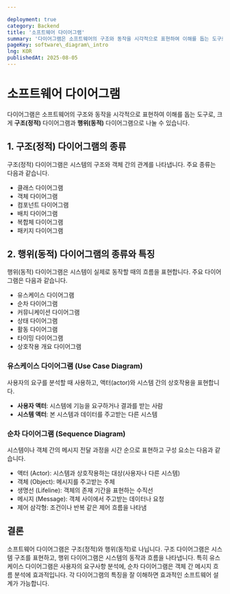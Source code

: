 ```yaml
---

deployment: true
category: Backend
title: '소프트웨어 다이어그램'
summary: '다이어그램은 소프트웨어의 구조와 동작을 시각적으로 표현하여 이해를 돕는 도구로, 크게 구조(정적) 다이어그램과 행위(동적) 다이어그램으로 나눌 수 있습니다.'
pageKey: software\_diagram\_intro
lng: KOR
publishedAt: 2025-08-05
---
```


# 소프트웨어 다이어그램

다이어그램은 소프트웨어의 구조와 동작을 시각적으로 표현하여 이해를 돕는 도구로, 크게 **구조(정적)** 다이어그램과 **행위(동적)** 다이어그램으로 나눌 수 있습니다.

## 1. 구조(정적) 다이어그램의 종류

구조(정적) 다이어그램은 시스템의 구조와 객체 간의 관계를 나타냅니다. 주요 종류는 다음과 같습니다.

- 클래스 다이어그램
- 객체 다이어그램
- 컴포넌트 다이어그램
- 배치 다이어그램
- 복합체 다이어그램
- 패키지 다이어그램

## 2. 행위(동적) 다이어그램의 종류와 특징

행위(동적) 다이어그램은 시스템이 실제로 동작할 때의 흐름을 표현합니다. 주요 다이어그램은 다음과 같습니다.

- 유스케이스 다이어그램
- 순차 다이어그램
- 커뮤니케이션 다이어그램
- 상태 다이어그램
- 활동 다이어그램
- 타이밍 다이어그램
- 상호작용 개요 다이어그램


### 유스케이스 다이어그램 (Use Case Diagram)

사용자의 요구를 분석할 때 사용하고, 액터(actor)와 시스템 간의 상호작용을 표현합니다.

- **사용자 액터**: 시스템에 기능을 요구하거나 결과를 받는 사람
- **시스템 액터**: 본 시스템과 데이터를 주고받는 다른 시스템

### 순차 다이어그램 (Sequence Diagram)

시스템이나 객체 간의 메시지 전달 과정을 시간 순으로 표현하고 구성 요소는 다음과 같습니다.

- 액터 (Actor): 시스템과 상호작용하는 대상(사용자나 다른 시스템)
- 객체 (Object): 메시지를 주고받는 주체
- 생명선 (Lifeline): 객체의 존재 기간을 표현하는 수직선
- 메시지 (Message): 객체 사이에서 주고받는 데이터나 요청
- 제어 삼각형: 조건이나 반복 같은 제어 흐름을 나타냄

## 결론

소프트웨어 다이어그램은 구조(정적)와 행위(동적)로 나닙니다. 구조 다이어그램은 시스템 구조를 표현하고, 행위 다이어그램은 시스템의 동작과 흐름을 나타냅니다. 특히 유스케이스 다이어그램은 사용자의 요구사항 분석에, 순차 다이어그램은 객체 간 메시지 흐름 분석에 효과적입니다. 각 다이어그램의 특징을 잘 이해하면 효과적인 소프트웨어 설계가 가능합니다.
